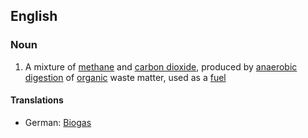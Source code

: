 {{see|Biogas}}
==English==

===Noun===
{{wikipedia}}
{{en-noun|-}}

# A mixture of [[methane]] and [[carbon dioxide]], produced by [[anaerobic]] [[digestion]] of [[organic]] waste matter, used as a [[fuel]]

====Translations====
{{trans-top|gas produced by organic waste matter, used as a fuel}}
*German: [[Biogas]] {{n}}
{{trans-mid}}
{{trans-bottom}}